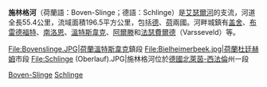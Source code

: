{{Infobox river
  | name              =施林格河<br>Schlinge
  | image             =
  | image_size        = 
  | image_alt         =
  | image_caption     = 
  | map               = 
  | map_size          = 
  | map_alt           =
  | map_caption       = 
  | source1_location  = 
  | mouth_location    =
  | progression       = [[旧艾瑟尔河|旧艾瑟尔河]]→[[艾瑟尔河|艾瑟尔河]]→[[艾瑟尔湖|艾瑟尔湖]]
  | subdivision_type1 = 国家
  | subdivision_name1 = {{GER}}
  | subdivision_type2 = 州
  | subdivision_name2 = [[北莱茵-威斯特法伦州|北莱茵-威斯特法伦州]]
  | length            =
  | source1_elevation = 
  | mouth_elevation   = 
  | discharge1_avg    = 
  | basin_size        = 
  | river_system      = [[莱茵河|莱茵河]]
  | tributaries_left  =
  | tributaries_right = 
}}

'''施林格河'''（荷蘭語：Boven-Slinge；德語：Schlinge）是[[艾瑟爾河|艾瑟爾河]]的支流，河道全長55.4公里，流域面積196.5平方公里，包括[[德國|德]]、[[荷蘭|荷]]兩國。河畔城鎮有[[盖舍|盖舍]]、[[布雷德福特|布雷德福特]]、[[南洛恩|南洛恩]]、[[溫特斯韋克|溫特斯韋克]]、[[阿爾滕|阿爾滕]]和[[法瑟費爾德|法瑟費爾德]]（Varsseveld）等。
<gallery>
File:Bovenslinge.JPG|[[荷蘭|荷蘭]][[溫特斯韋克|溫特斯韋克]]鎮段
File:Bielheimerbeek.jpg|荷蘭[[杜廷赫姆|杜廷赫姆]]市段
File:Schlinge (Oberlauf).JPG|施林格河位於[[德國|德國]][[北萊茵-西法倫|北萊茵-西法倫]]州一段 
</gallery>

{{Netherlands-geo-stub}}
{{Germany-geo-stub}}
[[Category:荷蘭河流|Boven-Slinge]]
[[Category:德國河流|Schlinge]]